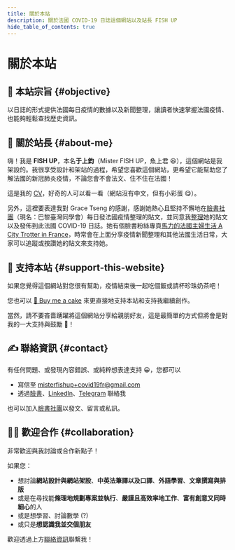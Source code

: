 ```yaml
---
title: 關於本站
description: 關於法國 COVID-19 日誌這個網站以及站長 FISH UP
hide_table_of_contents: true
---
```


<h1 className="pages--h1">關於本站</h1>

## 🎯 本站宗旨 {#objective}

以日誌的形式提供法國每日疫情的數據以及新聞整理，讓讀者快速掌握法國疫情、也能夠輕鬆查找歷史資訊。

## 🌱 關於站長 {#about-me}

嗨！我是 **FISH UP**，本名**于上鈞**（Mister FISH UP，魚上君 😆），這個網站是我架設的。我很享受設計和架站的過程，希望您喜歡這個網站，更希望它能幫助您了解法國的新冠肺炎疫情，不論您會不會法文、住不住在法國！

這是我的 [CV](https://cv.misterfishup.com/)，好奇的人可以看一看（網站沒有中文，但有小彩蛋 😋）。

另外，這裡要表達我對 Grace Tseng 的感謝，感謝她熱心且堅持不懈地在[臉書社團](https://www.facebook.com/groups/279746385504501)（現名：巴黎臺灣同學會）每日發法國疫情整理的貼文，並同意我[整理](/digest/content-and-format-specification)她的貼文以及發佈到此法國 COVID-19 日誌。她有個臉書粉絲專頁[馬力的法國主婦生活 A City Trotter in France](https://www.facebook.com/citytrotterfrance)，時常會在上面分享疫情新聞整理和其他法國生活日常，大家可以追蹤或按讚她的貼文來支持她。

## 🤗 支持本站 {#support-this-website}

如果您覺得這個網站對您很有幫助，疫情結束後一起吃個飯或請杯珍珠奶茶吧！

您也可以 [🍰 Buy me a cake](https://www.buymeacoffee.com/misterfishup) 來更直接地支持本站和支持我繼續創作。

當然，請不要吝嗇踴躍將這個網站分享給親朋好友，這是最簡單的方式但將會是對我的一大支持與鼓勵 💪！

## ✍️ 聯絡資訊 {#contact}

有任何問題、或發現內容錯誤、或純粹想表達支持 😀，您都可以

- 寫信至 [misterfishup+covid19fr@gmail.com](mailto:misterfishup+covid19fr@gmail.com)
- 透過[臉書](https://www.facebook.com/profile.php?id=100000697055529)、[LinkedIn](https://www.linkedin.com/in/shang-chun-yu/)、[Telegram](https://t.me/fish_up) 聯絡我

也可以加入[臉書社團](https://www.facebook.com/groups/279746385504501 "巴黎臺灣同學會")以發文、留言或私訊。

## 👋🏼 歡迎合作 {#collaboration}

非常歡迎與我討論或合作新點子！

如果您：

- 想討論**網站設計與網站架設**、**中英法筆譯以及口譯**、**外語學習**、**文章撰寫與排版**
- 或是在尋找能**條理地規劃專案並執行**、**嚴謹且高效率地工作**、**富有創意又同時細心**的人
- 或是想學習、討論數學 (?)
- 或只是**想認識我並交個朋友**

歡迎透過上方[聯絡資訊](#contact)聯繫我！
